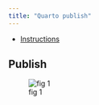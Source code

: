 ```yaml
---
title: "Quarto publish"
---
```


- [Instructions](https://quarto.org/docs/publishing/github-pages.html)

:::{.callout-note  collapse="false" }

## Publish

![fig 1](images/quartopublish1.png)
:::
